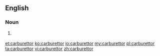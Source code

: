 ==English==
===Noun===
{{en-noun}}

# {{British|Australia|New Zealand}} {{alternative spelling of|carburetor}}

[[et:carburettor]]
[[ko:carburettor]]
[[io:carburettor]]
[[my:carburettor]]
[[pl:carburettor]]
[[ta:carburettor]]
[[vi:carburettor]]
[[zh:carburettor]]